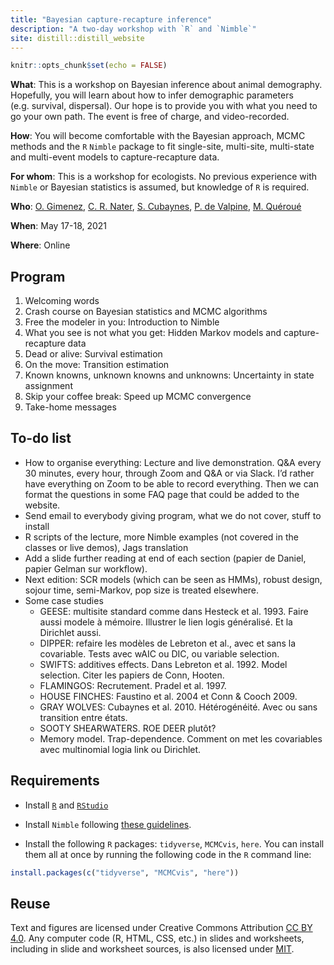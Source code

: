 ```yaml
---
title: "Bayesian capture-recapture inference"
description: "A two-day workshop with `R` and `Nimble`"
site: distill::distill_website
---
```


```r
knitr::opts_chunk$set(echo = FALSE)
```

**What**: This is a workshop on Bayesian inference about animal demography. Hopefully, you will learn about how to infer demographic parameters (e.g. survival, dispersal). Our hope is to provide you with what you need to go your own path. The event is free of charge, and video-recorded. 

**How**: You will become comfortable with the Bayesian approach, MCMC methods and the `R` `Nimble` package to fit single-site, multi-site, multi-state and multi-event models to capture-recapture data. 

**For whom**: This is a workshop for ecologists. No previous experience with `Nimble` or Bayesian statistics is assumed, but knowledge of `R` is required. 

**Who**: [O. Gimenez](https://twitter.com/oaggimenez), [C. R. Nater](https://twitter.com/chloe_nater), [S. Cubaynes](https://twitter.com/sarahcubaynes), [P. de Valpine](https://twitter.com/r_nimble), [M. Quéroué](https://twitter.com/maudqueroue)    

**When**: May 17-18, 2021     

**Where**: Online     

## Program

1. Welcoming words
2. Crash course on Bayesian statistics and MCMC algorithms
3. Free the modeler in you: Introduction to Nimble
4. What you see is not what you get: Hidden Markov models and capture-recapture data
5. Dead or alive: Survival estimation
6. On the move: Transition estimation
7. Known knowns, unknown knowns and unknowns: Uncertainty in state assignment
8. Skip your coffee break: Speed up MCMC convergence 
9. Take-home messages

## To-do list

+ How to organise everything: Lecture and live demonstration. Q&A every 30 minutes, every hour, through Zoom and Q&A or via Slack. I'd rather have everything on Zoom to be able to record everything. Then we can format the questions in some FAQ page that could be added to the website. 
+ Send email to everybody giving program, what we do not cover, stuff to install
+ R scripts of the lecture, more Nimble examples (not covered in the classes or live demos), Jags translation
+ Add a slide further reading at end of each section (papier de Daniel, papier Gelman sur workflow). 
+ Next edition: SCR models (which can be seen as HMMs), robust design, sojour time, semi-Markov, pop size is treated elsewhere. 
+ Some case studies
    + GEESE: multisite standard comme dans Hesteck et al. 1993. Faire aussi modele à mémoire. Illustrer le lien logis généralisé. Et la Dirichlet aussi. 
    + DIPPER: refaire les modèles de Lebreton et al., avec et sans la covariable. Tests avec wAIC ou DIC, ou variable selection.
    + SWIFTS: additives effects. Dans Lebreton et al. 1992. Model selection. Citer les papiers de Conn, Hooten.
    + FLAMINGOS: Recrutement. Pradel et al. 1997. 
    + HOUSE FINCHES: Faustino et al. 2004 et Conn & Cooch 2009.
    + GRAY WOLVES: Cubaynes et al. 2010. Hétérogénéité. Avec ou sans transition entre états. 
    + SOOTY SHEARWATERS. ROE DEER plutôt?
    + Memory model. Trap-dependence. Comment on met les covariables avec multinomial logia link ou Dirichlet. 


## Requirements

* Install [`R`](https://cloud.r-project.org/) and [`RStudio`](https://rstudio.com/products/rstudio/download/#download)

* Install `Nimble` following [these guidelines](https://r-nimble.org/download).

* Install the following `R` packages: `tidyverse`, `MCMCvis`, `here`. You can install them all at once by running the following code in the `R` command line:

```r
install.packages(c("tidyverse", "MCMCvis", "here"))
```


## Reuse {.appendix}

Text and figures are licensed under Creative Commons Attribution [CC BY 4.0](https://creativecommons.org/licenses/by/4.0/). Any computer code (R, HTML, CSS, etc.) in slides and worksheets, including in slide and worksheet sources, is also licensed under [MIT](https://github.com/oliviergimenez/bayesian-cr-workshop/blob/master/LICENSE.md). 

